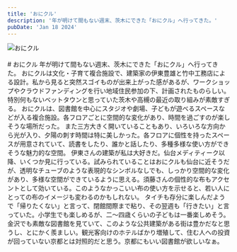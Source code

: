 ```yaml
---
title: 'おにクル'
description: '年が明けて間もない週末、茨木にできた「おにクル」へ行ってきた。'
pubDate: 'Jan 18 2024'
---
```



<Image src={img2} alt='おにクル' />

<br />
<br />

<VBlock column="auto" class='spaceTop'>
# おにクル
年が明けて間もない週末、茨木にできた「おにクル」へ行ってきた。  
おにクルは文化・子育て複合施設で、建築家の伊東豊雄と竹中工務店による設計。私から見ると突然スゴイものが出来上がった感があるが、ワークショップやクラウドファンディングを行い地域住民参加の下、計画されたものらしい。特別何もないベットタウンと思っていた茨木や高槻の最近の取り組みが素敵すぎる。  
おにクルは、図書館を中心にスタジオや劇場、子どもが遊べるスペースなどが入る複合施設。各フロアごとに空間的な変化があり、時間を過ごすのが楽しそうな場所だった。  
また三方大きく開いていることもあり、いろいろな方向から光が入り、夕陽の刺す時間は特に美しかった。各フロアに個性を持ったスペースが用意されていて、読書をしたり、誰かと話したり、多種多様な使い方ができそうな魅力的な空間。
伊東さんの建築が私は大好きだ。仙台メディティーク以降、いくつか見に行っている。試みられていることはおにクルも仙台に近そうだが、透明なチューブのような表現的なシンボルなしでも、しっかり空間的な変化があり、多様な空間ができているように思える。須藤さんの個性的な布もアクセントとして効いている。このようなかっこいい布の使い方を示せると、若い人にとっての布のイメージも変わるのかもしれない。  
タイチも存分に楽しんだようで「帰りたくない」と言って、閉館間際まで粘り、その翌週も「行きたい」と言っていた。小学生でも楽しめるが、二〜四歳くらいの子どもは一番楽しめそう。  
金沢でも素敵な図書館を見ていて、このような公共建築がある街は豊かだなと思うし、とにかく羨ましい。観光客向けのホテルばかり増殖して、住む人への投資が回っていない京都とは対照的だと思う。京都にもいい図書館が欲しいなぁ。
</VBlock>

